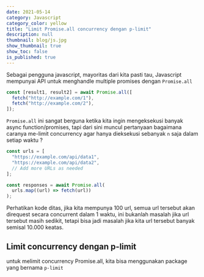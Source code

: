 ```yaml
---
date: 2021-05-14
category: Javascript
category_color: yellow
title: "Limit Promise.all concurrency dengan p-limit"
description: null
thumbnail: blog/js.jpg
show_thumbnail: true
show_toc: false
is_published: true
---
```


Sebagai pengguna javascript, mayoritas dari kita pasti tau, Javascript mempunyai API untuk menghandle multiple promises dengan `Promise.all`

```javascript
const [result1, result2] = await Promise.all([
  fetch("http://example.com/1"),
  fetch("http://example.com/2"),
]);
```

`Promise.all` ini sangat berguna ketika kita ingin mengeksekusi banyak async function/promises, tapi dari sini muncul pertanyaan bagaimana caranya me-limit concurrency agar hanya dieksekusi sebanyak `n` saja dalam setiap waktu ?

```javascript
const urls = [
  "https://example.com/api/data1",
  "https://example.com/api/data2",
  // Add more URLs as needed
];

const responses = await Promise.all(
  urls.map((url) => fetch(url))
);
```
Perhatikan kode ditas, jika kita mempunya 100 url, semua url tersebut akan direquest secara concurrent dalam 1 waktu, ini bukanlah masalah jika url tersebut masih sedikit, tetapi bisa jadi masalah jika kita url tersebut banyak semisal 10.000 keatas.


## Limit concurrency dengan p-limit

untuk melimit concurrency Promise.all, kita bisa menggunakan package yang bernama `p-limit`        